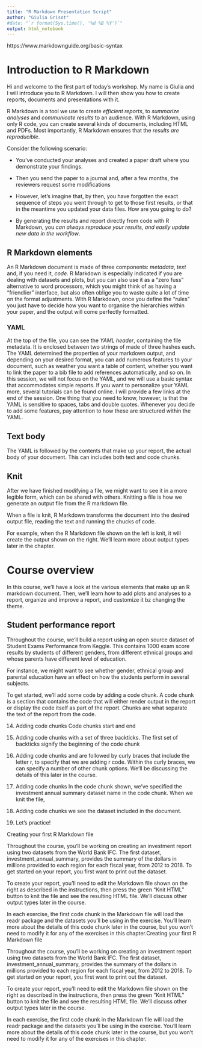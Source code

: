 ```yaml
---
title: "R Markdown Presentation Script"
author: "Giulia Grisot"
#date: "`r format(Sys.time(), '%d %B %Y')`"
output: html_notebook
---
```


https://www.markdownguide.org/basic-syntax

# Introduction to R Markdown

Hi and welcome to the first part of today's workshop. My name is Giulia and I will introduce you to R Markdown. I will then show you how to create reports, documents and presentations with it.

R Markdown is a tool we use to create *efficient reports*, to *summarize analyses* and *communicate results* to an audience.
With R Markdown, using only R code, you can create several kinds of documents, including HTML and PDFs.
Most importantly, R Markdown ensures that the *results are reproducible*.

Consider the following scenario:

- You've conducted your analyses and created a paper draft where you demonstrate your findings.
- Then you send the paper to a journal and, after a few months, the reviewers request some modifications 
- However, let's imagine that, by then, you have forgotten the exact sequence of steps you went through to get to those first results, or that in the meantime you updated your data files. How are you going to do?

- By generating the results and report directly from code with R Markdown, you *can always reproduce your results, and easily update new data in the workflow*. 

## R Markdown elements

An R Markdown document is made of three components: *metadata*, *text* and, if you need it, *code*.
R Markdown is especially indicated if you are dealing with datasets and plots, but you can also use it as a "zero fuss" alternative to word processors, which you might think of as having a "friendlier" interface, but also often oblige you to waste quite a lot of time on the format adjustments.
With R Markdown, once you define the "rules" you just have to decide how you want to organise the hierarchies within your paper, and the output will come perfectly formatted.

### YAML

At the top of the file, you can see the *YAML header*, containing the file metadata. It is enclosed between two strings of made of three hashes each.
The YAML determined the properties of your markdown output, and depending on your desired format, you can add numerous features to your document, such as weather you want a table of content, whether you want to link the paper to a bib file to add references automatically, and so on.
In this session, we will not focus on the YAML, and we will use a basic syntax that accommodates simple reports. If you want to personalize your YAML more, several tutorials can be found online. I will provide a few links at the end of the session.
One thing that you need to know, however, is that the YAML is sensitive to spaces, tabs and double quotes. Whenever you decide to add some features, pay attention to how these are structured within the YAML.

## Text body

The YAML is followed by the contents that make up your report, the actual body of your document. This can includes both text and code chunks.

## Knit

After we have finished modifying a file, we might want to see it in a more legible form, which can be shared with others. Knitting a file is how we generate an output file from the R markdown file.

When a file is knit, R Markdown transforms the document into the desired output file, reading the text and running the chucks of code.

For example, when the R Markdown file shown on the left is knit, it will create the output shown on the right. We'll learn more about output types later in the chapter.

# Course overview

In this course, we'll have a look at the various elements that make up an R markdown document. Then, we'll learn how to add plots and analyses to a report, organize and improve a report, and customize it bz changing the theme.

## Student performance report

Throughout the course, we'll build a report using an open source dataset of Student Exams Performance from Keggle. This contains 1000 exam score results by students of different genders, from different ethnical groups and whose parents have different level of education.

For instance, we might want to see whether gender, ethnical group and parental education have an effect on how the students perform in several subjects.




To get started, we'll add some code by adding a code chunk. A code chunk is a section that contains the code that will either render output in the report or display the code itself as part of the report. Chunks are what separate the text of the report from the code.

14. Adding code chunks
Code chunks start and end

15. Adding code chunks
with a set of three backticks. The first set of backticks signify the beginning of the code chunk

16. Adding code chunks
and are followed by curly braces that include the letter r, to specify that we are adding r code. Within the curly braces, we can specify a number of other chunk options. We'll be discussing the details of this later in the course.

17. Adding code chunks
In the code chunk shown, we've specified the investment annual summary dataset name in the code chunk. When we knit the file,

18. Adding code chunks
we see the dataset included in the document.

19. Let's practice!

Creating your first R Markdown file

Throughout the course, you'll be working on creating an investment report using two datasets from the World Bank IFC. The first dataset, investment_annual_summary, provides the summary of the dollars in millions provided to each region for each fiscal year, from 2012 to 2018. To get started on your report, you first want to print out the dataset.

To create your report, you'll need to edit the Markdown file shown on the right as described in the instructions, then press the green "Knit HTML" button to knit the file and see the resulting HTML file. We'll discuss other output types later in the course.

In each exercise, the first code chunk in the Markdown file will load the readr package and the datasets you'll be using in the exercise. You'll learn more about the details of this code chunk later in the course, but you won't need to modify it for any of the exercises in this chapter.Creating your first R Markdown file

Throughout the course, you'll be working on creating an investment report using two datasets from the World Bank IFC. The first dataset, investment_annual_summary, provides the summary of the dollars in millions provided to each region for each fiscal year, from 2012 to 2018. To get started on your report, you first want to print out the dataset.

To create your report, you'll need to edit the Markdown file shown on the right as described in the instructions, then press the green "Knit HTML" button to knit the file and see the resulting HTML file. We'll discuss other output types later in the course.

In each exercise, the first code chunk in the Markdown file will load the readr package and the datasets you'll be using in the exercise. You'll learn more about the details of this code chunk later in the course, but you won't need to modify it for any of the exercises in this chapter.



